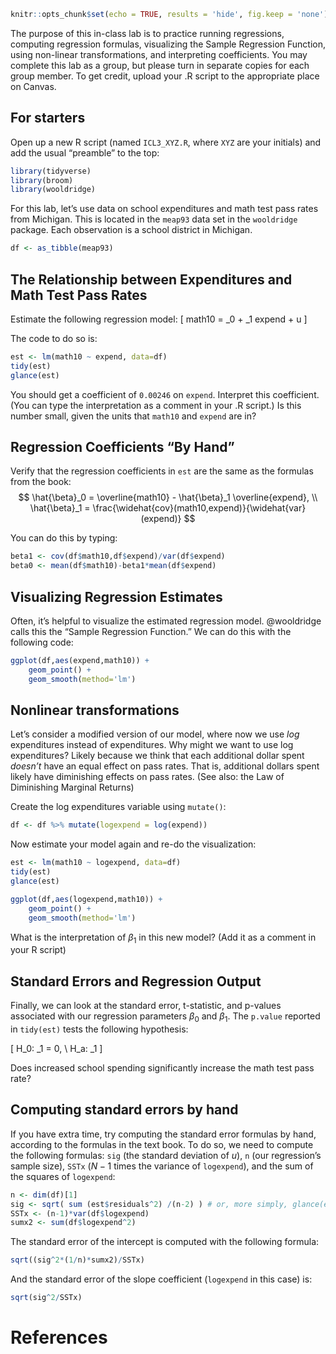 ```{r setup, include=FALSE}
knitr::opts_chunk$set(echo = TRUE, results = 'hide', fig.keep = 'none')
```

The purpose of this in-class lab is to practice running regressions, computing regression formulas, visualizing the Sample Regression Function, using non-linear transformations, and interpreting coefficients. You may complete this lab as a group, but please turn in separate copies for each group member. To get credit, upload your .R script to the appropriate place on Canvas. 

## For starters
Open up a new R script (named `ICL3_XYZ.R`, where `XYZ` are your initials) and add the usual "preamble" to the top:
```{r message=FALSE, warning=FALSE, paged.print=FALSE}
library(tidyverse)
library(broom)
library(wooldridge)
```

For this lab, let's use data on school expenditures and math test pass rates from Michigan. This is located in the `meap93`  data set in the `wooldridge` package. Each observation is a school district in Michigan.
```{r}
df <- as_tibble(meap93)
```

## The Relationship between Expenditures and Math Test Pass Rates
Estimate the following regression model:
\[
math10 = \beta_0 + \beta_1 expend + u
\]

The code to do so is:
```{r}
est <- lm(math10 ~ expend, data=df)
tidy(est)
glance(est)
```

You should get a coefficient of `0.00246` on `expend`. Interpret this coefficient. (You can type the interpretation as a comment in your .R script.) Is this number small, given the units that `math10` and `expend` are in?

## Regression Coefficients "By Hand"
Verify that the regression coefficients in `est` are the same as the formulas from the book:
$$
\hat{\beta}_0 = \overline{math10} - \hat{\beta}_1 \overline{expend}, \\
\hat{\beta}_1 = \frac{\widehat{cov}(math10,expend)}{\widehat{var}(expend)}
$$

You can do this by typing:
```{r}
beta1 <- cov(df$math10,df$expend)/var(df$expend)
beta0 <- mean(df$math10)-beta1*mean(df$expend)
```

## Visualizing Regression Estimates
Often, it's helpful to visualize the estimated regression model. @wooldridge calls this the "Sample Regression Function." We can do this with the following code:
```{r}
ggplot(df,aes(expend,math10)) +
    geom_point() +
    geom_smooth(method='lm')
```

## Nonlinear transformations
Let's consider a modified version of our model, where now we use *log* expenditures instead of expenditures. Why might we want to use log expenditures? Likely because we think that each additional dollar spent *doesn't* have an equal effect on pass rates. That is, additional dollars spent likely have diminishing effects on pass rates. (See also: the Law of Diminishing Marginal Returns)

Create the log expenditures variable using `mutate()`:
```{r}
df <- df %>% mutate(logexpend = log(expend))
```

Now estimate your model again and re-do the visualization:
```{r}
est <- lm(math10 ~ logexpend, data=df)
tidy(est)
glance(est)

ggplot(df,aes(logexpend,math10)) +
    geom_point() +
    geom_smooth(method='lm')
```

What is the interpretation of $\beta_1$ in this new model? (Add it as a comment in your R script)

## Standard Errors and Regression Output
Finally, we can look at the standard error, t-statistic, and p-values associated with our regression parameters $\beta_0$ and $\beta_1$. The `p.value` reported in `tidy(est)` tests the following hypothesis:

\[
H_0: \beta_1 = 0, \\
H_a: \beta_1 \neq 0
\]

Does increased school spending significantly increase the math test pass rate?

## Computing standard errors by hand
If you have extra time, try computing the standard error formulas by hand, according to the formulas in the text book. To do so, we need to compute the following formulas: `sig` (the standard deviation of $u$), `n` (our regression's sample size), `SSTx` ($N-1$ times the variance of `logexpend`), and the sum of the squares of `logexpend`:
```{r}
n <- dim(df)[1]
sig <- sqrt( sum (est$residuals^2) /(n-2) ) # or, more simply, glance(est)$sigma
SSTx <- (n-1)*var(df$logexpend)
sumx2 <- sum(df$logexpend^2)
```

The standard error of the intercept is computed with the following formula:
```{r}
sqrt((sig^2*(1/n)*sumx2)/SSTx)
```

And the standard error of the slope coefficient (`logexpend` in this case) is:
```{r}
sqrt(sig^2/SSTx)
```
# References
